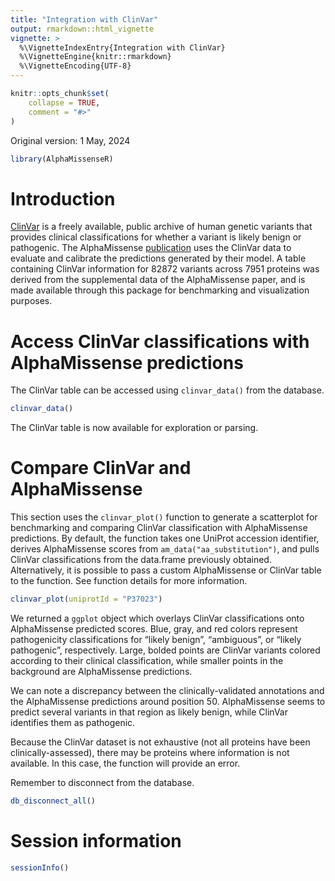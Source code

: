```yaml
---
title: "Integration with ClinVar"
output: rmarkdown::html_vignette
vignette: >
  %\VignetteIndexEntry{Integration with ClinVar}
  %\VignetteEngine{knitr::rmarkdown}
  %\VignetteEncoding{UTF-8}
---
```


```r
knitr::opts_chunk$set(
    collapse = TRUE,
    comment = "#>"
)
```

Original version: 1 May, 2024

```r
library(AlphaMissenseR)
```

# Introduction

[ClinVar][cv_link] is a freely available, public archive of human
genetic variants that provides clinical classifications for whether a
variant is likely benign or pathogenic. The AlphaMissense
[publication][Science] uses the ClinVar data to evaluate and calibrate
the predictions generated by their model. A table containing ClinVar
information for 82872 variants across 7951 proteins was derived from
the supplemental data of the AlphaMissense paper, and is made
available through this package for benchmarking and visualization
purposes.

[cv_link]: https://www.ncbi.nlm.nih.gov/clinvar/
[Science]: https://www.science.org/doi/epdf/10.1126/science.adg7492


# Access ClinVar classifications with AlphaMissense predictions

The ClinVar table can be accessed using `clinvar_data()` from the database.

```r
clinvar_data()
```

The ClinVar table is now available for exploration or parsing.

# Compare ClinVar and AlphaMissense

This section uses the `clinvar_plot()` function to generate a
scatterplot for benchmarking and comparing ClinVar classification with
AlphaMissense predictions. By default, the function takes one UniProt
accession identifier, derives AlphaMissense scores from
`am_data("aa_substitution")`, and pulls ClinVar classifications from
the data.frame previously obtained. Alternatively, it is possible to
pass a custom AlphaMissense or ClinVar table to the function.  See
function details for more information.

```r
clinvar_plot(uniprotId = "P37023")
```

We returned a `ggplot` object which overlays ClinVar classifications
onto AlphaMissense predicted scores. Blue, gray, and red colors
represent pathogenicity classifications for "likely benign",
"ambiguous", or "likely pathogenic", respectively. Large, bolded
points are ClinVar variants colored according to their clinical
classification, while smaller points in the background are
AlphaMissense predictions.

We can note a discrepancy between the clinically-validated annotations
and the AlphaMissense predictions around position 50. AlphaMissense
seems to predict several variants in that region as likely benign,
while ClinVar identifies them as pathogenic.

Because the ClinVar dataset is not exhaustive (not all proteins have
been clinically-assessed), there may be proteins where information is
not available.  In this case, the function will provide an error.

Remember to disconnect from the database.
```r
db_disconnect_all()
```

# Session information {.unnumbered}

```r
sessionInfo()
```
